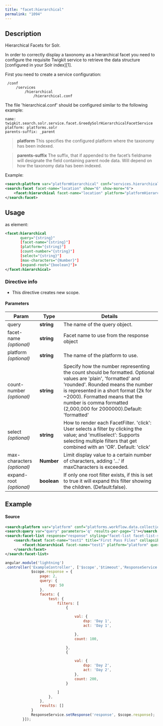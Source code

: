 ```yaml
---
title: "facet:hierarchical"
permalink: "1094"
---
```


## Description

Hierarchical Facets for Solr.

In order to correctly display a taxonomy as a hierarchical facet you
need to configure the requisite Twigkit service to retrieve the data
structure [configured in your Solr index][1].

First you need to create a service configuration:

```
 /conf
     /services
         /hierarchical
             /hierarchical.conf
```

The file 'hierarchical.conf' should be configured similar to the
following example:

```
name: twigkit.search.solr.service.facet.GreedySolrHierarchicalFacetService
platform: platforms.solr
parents-suffix: _parent
```

> **platform** This specifies the configured platform where the taxonomy has
> been indexed.

> **parents-suffix** The suffix, that if appended to the facet’s fieldname
> will designate the field containing parent node data. Will depend on how
> the taxonomy data has been indexed.

Example:

```xml
<search:platform var="platformHierarchical" conf="services.hierarchical"></search:platform>
<search:facet facet-name="location" show="6" show-more="6">
    <facet:hierarchical facet-name="location" platform="platformHierarchical" query="query"></facet:hierarchical>
</search:facet>
```

## Usage

as element:

```xml
<facet:hierarchical
       query="{string}"
       [facet-name="{string}"]
       [platform="{string}"]
       [count-number="{string}"]
       [select="{string}"]
       [max-characters="{Number}"]
       [expand-root="{boolean}"]>
</facet:hierarchical>
```

### Directive info

* This directive creates new scope.

#### Parameters

| Param | Type | Details |
| --- | --- | --- |
| query | **string** | The name of the query object. |
| facet-name  *(optional)* | **string** | Facet name to use from the response object |
| platform  *(optional)* | **string** | The name of the platform to use. |
| count-number  *(optional)* | **string** | Specify how the number representing the count should be formatted. Optional values are 'plain', 'formatted' and 'rounded'. Rounded means the number is represented in a short format (2k for ~2000). Formatted means that the number is comma formatted (2,000,000 for 2000000).Default: 'formatted' |
| select  *(optional)* | **string** | How to render each FacetFilter. 'click': User selects a filter by clicking the value; and 'mutliselect': Supports selecting multiple filters that get combined with an 'OR'. Default: 'click' |
| max-characters  *(optional)* | **Number** | Limit display value to a certain number of characters, adding '…​' if maxCharacters is exceeded. |
| expand-root  *(optional)* | **boolean** | If only one root filter exists, if this is set to true it will expand this filter showing the children. (Default:false). |

## Example

#### Source

```xml
<search:platform var="platform" conf="platforms.workflow.data.collection.google-directory"></search:platform>
<search:query var="query" parameters='q' results-per-page="1"></search:query>
<search:facet-list response="response" styling="facet-list facet-list-step facet-list-wrappedheader facet-list-wrappedheader-noborder">
    <search:facet facet-name="test1" title="First Pass Files" collapsible="true">
        <facet:hierarchical facet-name="test1" platform="platform" query="query"></facet:hierarchical>
    </search:facet>
</search:facet-list>
```

```js
angular.module('lightning')
.controller('ExampleController', ['$scope','$timeout','ResponseService', function($scope,$timeout,ResponseService) {
            $scope.response = {
                page: 2,
                query: {
                    rpp: 50
                },
                facets: {
                    test: {
                        filters: [
                            {

                                val: {
                                    dsp: 'Day 1',
                                    act: 'Day 1',

                                },
                                count: 100,

                            },
                            {

                                val: {
                                    dsp: 'Day 2',
                                    act: 'Day 2',
                                },
                                count: 200,
                            }

                        ]
                    },
                },
                results: []
            }
            ResponseService.setResponse('response', $scope.response);
        }]);
```